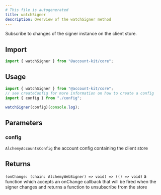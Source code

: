 ```yaml
---
# This file is autogenerated
title: watchSigner
description: Overview of the watchSigner method
---
```



Subscribe to changes of the signer instance on the client store.

## Import

```ts
import { watchSigner } from "@account-kit/core";
```

## Usage

```ts
import { watchSigner } from "@account-kit/core";
// see createConfig for more information on how to create a config
import { config } from "./config";

watchSigner(config)(console.log);
```

## Parameters

### config

`AlchemyAccountsConfig`
the account config containing the client store

## Returns

`(onChange: (chain: AlchemyWebSigner) => void) => (() => void)`
a function which accepts an onChange callback that will be fired when the signer changes and returns a function to unsubscribe from the store
